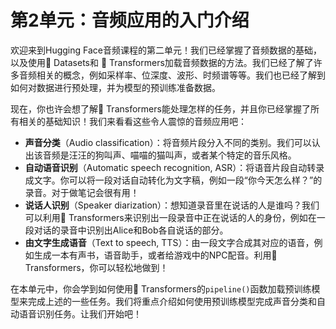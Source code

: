 # 第2单元：音频应用的入门介绍

欢迎来到Hugging Face音频课程的第二单元！我们已经掌握了音频数据的基础，以及使用🤗 Datasets和 🤗 Transformers加载音频数据的方法。我们已经了解了许多音频相关的概念，例如采样率、位深度、波形、时频谱等等。我们也已经了解到如何对数据进行预处理，并为模型的预训练准备数据。

现在，你也许会想了解🤗 Transformers能处理怎样的任务，并且你已经掌握了所有相关的基础知识！我们来看看这些令人震惊的音频应用吧：

* **声音分类**（Audio classification）：将音频片段分入不同的类别。我们可以认出该音频是汪汪的狗叫声、喵喵的猫叫声，或者某个特定的音乐风格。
* **自动语音识别**（Automatic speech recognition, ASR）：将语音片段自动转录成文字。你可以将一段对话自动转化为文字稿，例如一段“你今天怎么样？”的录音。对于做笔记会很有用！
* **说话人识别**（Speaker diarization）：想知道录音里在说话的人是谁吗？我们可以利用🤗 Transformers来识别出一段录音中正在说话的人的身份，例如在一段对话的录音中识别出Alice和Bob各自说话的部分。
* **由文字生成语音**（Text to speech, TTS）：由一段文字合成其对应的语音，例如生成一本有声书，语音助手，或者给游戏中的NPC配音。利用🤗 Transformers，你可以轻松地做到！

在本单元中，你会学到如何使用🤗 Transformers的`pipeline()`函数加载预训练模型来完成上述的一些任务。我们将重点介绍如何使用预训练模型完成声音分类和自动语音识别任务。让我们开始吧！